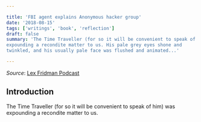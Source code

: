 ```yaml
---

title: 'FBI agent explains Anonymous hacker group'
date: '2018-08-15'
tags: ['writings', 'book', 'reflection']
draft: false
summary: 'The Time Traveller (for so it will be convenient to speak of him) was
expounding a recondite matter to us. His pale grey eyes shone and
twinkled, and his usually pale face was flushed and animated...'

---
```


_Source_: [Lex Fridman Podcast](https://www.youtube.com/watch?v=4KiO8GRgwDk)

## Introduction

The Time Traveller (for so it will be convenient to speak of him) was
expounding a recondite matter to us.
